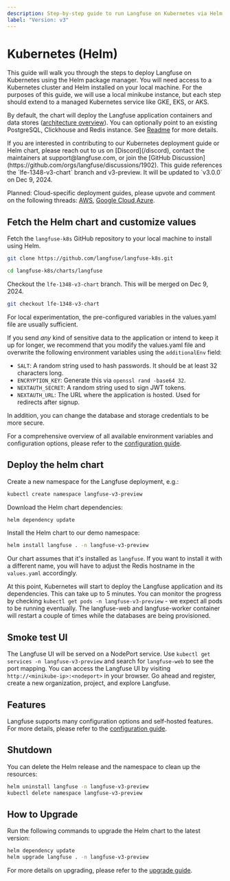 ```yaml
---
description: Step-by-step guide to run Langfuse on Kubernetes via Helm.
label: "Version: v3"
---
```


# Kubernetes (Helm)

This guide will walk you through the steps to deploy Langfuse on Kubernetes using the Helm package manager.
You will need access to a Kubernetes cluster and Helm installed on your local machine.
For the purposes of this guide, we will use a local minikube instance, but each step should extend to a managed Kubernetes service like GKE, EKS, or AKS.

By default, the chart will deploy the Langfuse application containers and data stores ([architecture overview](/self-hosting#architecture)). You can optionally point to an existing PostgreSQL, Clickhouse and Redis instance. See [Readme](https://github.com/langfuse/langfuse-k8s/blob/lfe-1348-v3-chart/README.md) for more details.

<Callout type="info">
  If you are interested in contributing to our Kubernetes deployment guide or
  Helm chart, please reach out to us on [Discord](/discord), contact the
  maintainers at support@langfuse.com, or join the [GitHub
  Discussion](https://github.com/orgs/langfuse/discussions/1902).
</Callout>

<Callout type="info">
  This guide references the `lfe-1348-v3-chart` branch and v3-preview. It will
  be updated to `v3.0.0` on Dec 9, 2024.
</Callout>

Planned: Cloud-specific deployment guides, please upvote and comment on the following threads: [AWS](https://github.com/orgs/langfuse/discussions/4645), [Google Cloud](https://github.com/orgs/langfuse/discussions/4646),[Azure](https://github.com/orgs/langfuse/discussions/4647).

## Fetch the Helm chart and customize values

Fetch the `langfuse-k8s` GitHub repository to your local machine to install using Helm.

```bash
git clone https://github.com/langfuse/langfuse-k8s.git

cd langfuse-k8s/charts/langfuse
```

Checkout the `lfe-1348-v3-chart` branch. This will be merged on Dec 9, 2024.

```bash
git checkout lfe-1348-v3-chart
```

For local experimentation, the pre-configured variables in the values.yaml file are usually sufficient.

If you send _any_ kind of sensitive data to the application or intend to keep it up for longer, we recommend that
you modify the values.yaml file and overwrite the following environment variables using the `additionalEnv` field:

- `SALT`: A random string used to hash passwords. It should be at least 32 characters long.
- `ENCRYPTION_KEY`: Generate this via `openssl rand -base64 32`.
- `NEXTAUTH_SECRET`: A random string used to sign JWT tokens.
- `NEXTAUTH_URL`: The URL where the application is hosted. Used for redirects after signup.

In addition, you can change the database and storage credentials to be more secure.

For a comprehensive overview of all available environment variables and configuration options, please refer to the [configuration guide](/self-hosting/configuration).

## Deploy the helm chart

Create a new namespace for the Langfuse deployment, e.g.:

```bash
kubectl create namespace langfuse-v3-preview
```

Download the Helm chart dependencies:

```bash
helm dependency update
```

Install the Helm chart to our demo namespace:

```bash
helm install langfuse . -n langfuse-v3-preview
```

Our chart assumes that it's installed as `langfuse`.
If you want to install it with a different name, you will have to adjust the Redis hostname in the `values.yaml` accordingly.

At this point, Kubernetes will start to deploy the Langfuse application and its dependencies.
This can take up to 5 minutes.
You can monitor the progress by checking `kubectl get pods -n langfuse-v3-preview` - we expect all pods to be running eventually.
The langfuse-web and langfuse-worker container will restart a couple of times while the databases are being provisioned.

## Smoke test UI

The Langfuse UI will be served on a NodePort service.
Use `kubectl get services -n langfuse-v3-preview` and search for `langfuse-web` to see the port mapping.
You can access the Langfuse UI by visiting `http://<minikube-ip>:<nodeport>` in your browser.
Go ahead and register, create a new organization, project, and explore Langfuse.

## Features

Langfuse supports many configuration options and self-hosted features.
For more details, please refer to the [configuration guide](/self-hosting/configuration).


<SelfHostFeatures />

## Shutdown

You can delete the Helm release and the namespace to clean up the resources:

```bash
helm uninstall langfuse -n langfuse-v3-preview
kubectl delete namespace langfuse-v3-preview
```

## How to Upgrade

Run the following commands to upgrade the Helm chart to the latest version:

```bash
helm dependency update
helm upgrade langfuse . -n langfuse-v3-preview
```

For more details on upgrading, please refer to the [upgrade guide](/self-hosting/upgrade).
